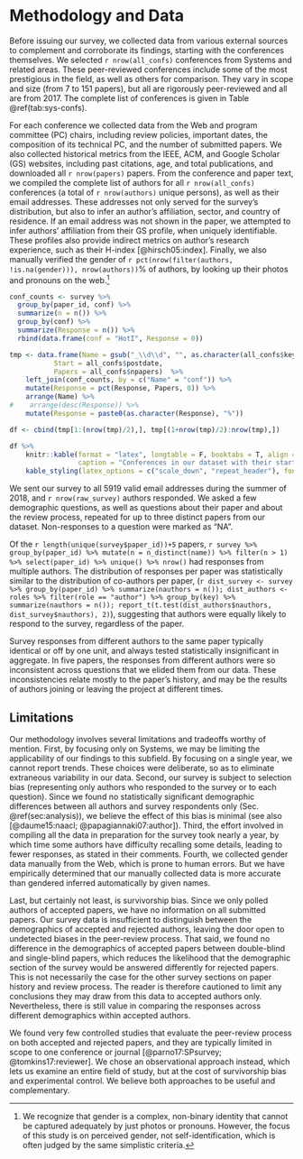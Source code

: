 # Methodology and Data {#sec:data}

Before issuing our survey, we collected data from various external sources to complement and corroborate its findings, starting with the conferences themselves. We selected `r nrow(all_confs)` conferences from Systems and related areas. These peer-reviewed conferences include some of the most prestigious in the field, as well as others for comparison. They vary in scope and size (from 7 to 151 papers), but all are rigorously peer-reviewed and all are from 2017. The complete list of conferences is given in Table \@ref(tab:sys-confs).

For each conference we collected data from the Web and program committee (PC) chairs, including review policies, important dates, the composition of its technical PC, and the number of submitted papers. We also collected historical metrics from the IEEE, ACM, and Google Scholar (GS) websites, including past citations, age, and total publications, and downloaded all `r nrow(papers)` papers. From the conference and paper text, we compiled the complete list of authors for all `r nrow(all_confs)` conferences (a total of `r nrow(authors)` unique persons), as well as their email addresses. These addresses not only served for the survey's distribution, but also to infer an author's affiliation, sector, and country of residence. If an email address was not shown in the paper, we attempted to infer authors' affiliation from their GS profile, when uniquely identifiable. These profiles also provide indirect metrics on author's research experience, such as their H-index [@hirsch05:index]. Finally, we also manually verified the gender of `r pct(nrow(filter(authors, !is.na(gender))), nrow(authors))`% of authors, by looking up their photos and pronouns on the web.^[We recognize that gender is a complex, non-binary identity that cannot be captured adequately by just photos or pronouns. However, the focus of this study is on perceived gender, not self-identification, which is often judged by the same simplistic criteria.]


```r
conf_counts <- survey %>%
  group_by(paper_id, conf) %>%
  summarize(n = n()) %>%
  group_by(conf) %>%
  summarize(Response = n()) %>%
  rbind(data.frame(conf = "HotI", Response = 0))

tmp <- data.frame(Name = gsub("_\\d\\d", "", as.character(all_confs$key)),
           Start = all_confs$postdate,
           Papers = all_confs$npapers)  %>%
    left_join(conf_counts, by = c("Name" = "conf")) %>%
    mutate(Response = pct(Response, Papers, 0)) %>%
    arrange(Name) %>%
#    arrange(desc(Response)) %>%
    mutate(Response = paste0(as.character(Response), "%"))

df <- cbind(tmp[1:(nrow(tmp)/2),], tmp[(1+nrow(tmp)/2):nrow(tmp),])

df %>%
    knitr::kable(format = "latex", longtable = F, booktabs = T, align = c('l', 'c', 'r', 'r', 'l', 'c', 'r', 'r'),
                 caption = "Conferences in our dataset with their start date, number of accepted papers, and survey response rate by papers", escape = T) %>%
    kable_styling(latex_options = c("scale_down", "repeat_header"), font_size = 6, position = "center")
```

We sent our survey to all 5919 valid email addresses during the summer of 2018, and `r nrow(raw_survey)` authors responded. We asked a few demographic questions, as well as questions about their paper and about the review process, repeated for up to three distinct papers from our dataset. Non-responses to a question were marked as "NA".

Of the `r length(unique(survey$paper_id))+5` papers,
`r survey %>% group_by(paper_id) %>% mutate(n = n_distinct(name)) %>% filter(n > 1) %>% select(paper_id) %>% unique() %>% nrow()`
had responses from multiple authors.
The distribution of responses per paper was statistically similar to the distribution of co-authors per paper,
(`r dist_survey <- survey %>% group_by(paper_id) %>% summarize(nauthors = n()); dist_authors <- roles %>% filter(role == "author") %>% group_by(key) %>% summarize(nauthors = n()); report_t(t.test(dist_authors$nauthors, dist_survey$nauthors), 2)`), 
suggesting that authors were equally likely to respond to the survey, regardless of the paper.

Survey responses from different authors to the same paper typically identical or off by one unit, and always tested statistically insignificant in aggregate. In five papers, the responses from different authors were so inconsistent across questions that we elided them from our data. These inconsistencies relate mostly to the paper's history, and may be the results of authors joining or leaving the project at different times.

<!---
```r
# survey %>% group_by(paper_id) %>% summarize(tmax = range(as.numeric(months_research), na.rm = T)[2], tmin = range(as.numeric(months_research), na.rm = T)[1], diff = tmax-tmin)
```
-->


## Limitations {-}

Our methodology involves several limitations and tradeoffs worthy of mention. First, by focusing only on Systems, we may be limiting the applicability of our findings to this subfield. By focusing on a single year, we cannot report trends. These choices were deliberate, so as to eliminate extraneous variability in our data. Second, our survey is subject to selection bias (representing only authors who responded to the survey or to each question). Since we found no statistically significant demographic differences between all authors and survey respondents only (Sec. \@ref(sec:analysis)), we believe the effect of this bias is minimal (see also [@daume15:naacl; @papagiannaki07:author]). Third, the effort involved in compiling all the data in preparation for the survey took nearly a year, by which time some authors have difficulty recalling some details, leading to fewer responses, as stated in their comments. Fourth, we collected gender data manually from the Web, which is prone to human errors. But we have empirically determined that our manually collected data is more accurate than gendered inferred automatically by given names.

Last, but certainly not least, is survivorship bias. Since we only polled authors of accepted papers, we have no information on all submitted papers.  Our survey data is insufficient to distinguish between the demographics of accepted and rejected authors, leaving the door open to undetected biases in the peer-review process. That said, we found no difference in the demographics of accepted papers between double-blind and single-blind papers, which reduces the likelihood that the demographic section of the survey would be answered differently for rejected papers. This is not necessarily the case for the other survey sections on paper history and review process. The reader is therefore cautioned to limit any conclusions they may draw from this data to accepted authors only. Nevertheless, there is still value in comparing the responses across different demographics within accepted authors.

We found very few controlled studies that evaluate the peer-review process on both accepted and rejected papers, and they are typically limited in scope to one conference or journal [@parno17:SPsurvey; @tomkins17:reviewer]. We chose an observational approach instead, which lets us examine an entire field of study, but at the cost of survivorship bias and experimental control. We believe both approaches to be useful and complementary.
